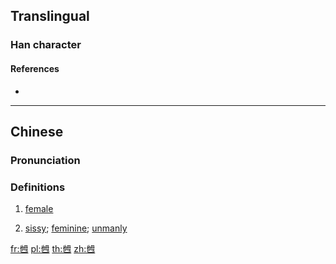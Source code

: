 ==Translingual==

===Han character===
{{Han char|rn=5|rad=乙|as=07|sn=8|four=47715|canj=PDWYI|ids=⿺也母}}

====References====
* {{Han ref|kx=0084.201|hdz=42382.040|uh=4E78|ud=20088}}

----

==Chinese==
{{zh-forms}}

===Pronunciation===
{{zh-pron
|m=nǎ
|c=naa2
|mc=
|oc=
|ma=
|cat=n,a
}}

===Definitions===
{{zh-hanzi}}

# {{lb|zh|Cantonese}} [[female]]
#: {{zh-x|豬乸|sow|C}}
# {{lb|zh|Cantonese}} [[sissy]]; [[feminine]]; [[unmanly]]
#: {{zh-x|乸型|sissy|C}}

[[fr:乸]]
[[pl:乸]]
[[th:乸]]
[[zh:乸]]